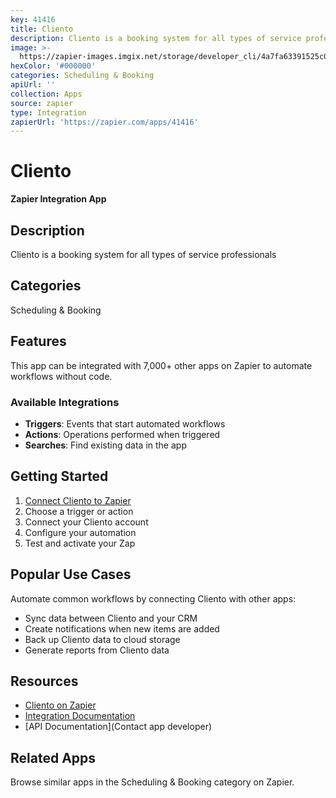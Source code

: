 ```yaml
---
key: 41416
title: Cliento
description: Cliento is a booking system for all types of service professionals
image: >-
  https://zapier-images.imgix.net/storage/developer_cli/4a7fa63391525c004d5ac475c909aefa.png?auto=format%2Ccompress&ixlib=python-3.0.0&q=50
hexColor: '#000000'
categories: Scheduling & Booking
apiUrl: ''
collection: Apps
source: zapier
type: Integration
zapierUrl: 'https://zapier.com/apps/41416'
---
```

# Cliento

**Zapier Integration App**

## Description

Cliento is a booking system for all types of service professionals

## Categories

Scheduling & Booking

## Features

This app can be integrated with 7,000+ other apps on Zapier to automate workflows without code.

### Available Integrations

- **Triggers**: Events that start automated workflows
- **Actions**: Operations performed when triggered
- **Searches**: Find existing data in the app

## Getting Started

1. [Connect Cliento to Zapier](https://zapier.com/apps/41416)
2. Choose a trigger or action
3. Connect your Cliento account
4. Configure your automation
5. Test and activate your Zap

## Popular Use Cases

Automate common workflows by connecting Cliento with other apps:

- Sync data between Cliento and your CRM
- Create notifications when new items are added
- Back up Cliento data to cloud storage
- Generate reports from Cliento data

## Resources

- [Cliento on Zapier](https://zapier.com/apps/41416)
- [Integration Documentation](https://zapier.com/apps/41416/integrations)
- [API Documentation](Contact app developer)

## Related Apps

Browse similar apps in the Scheduling & Booking category on Zapier.
